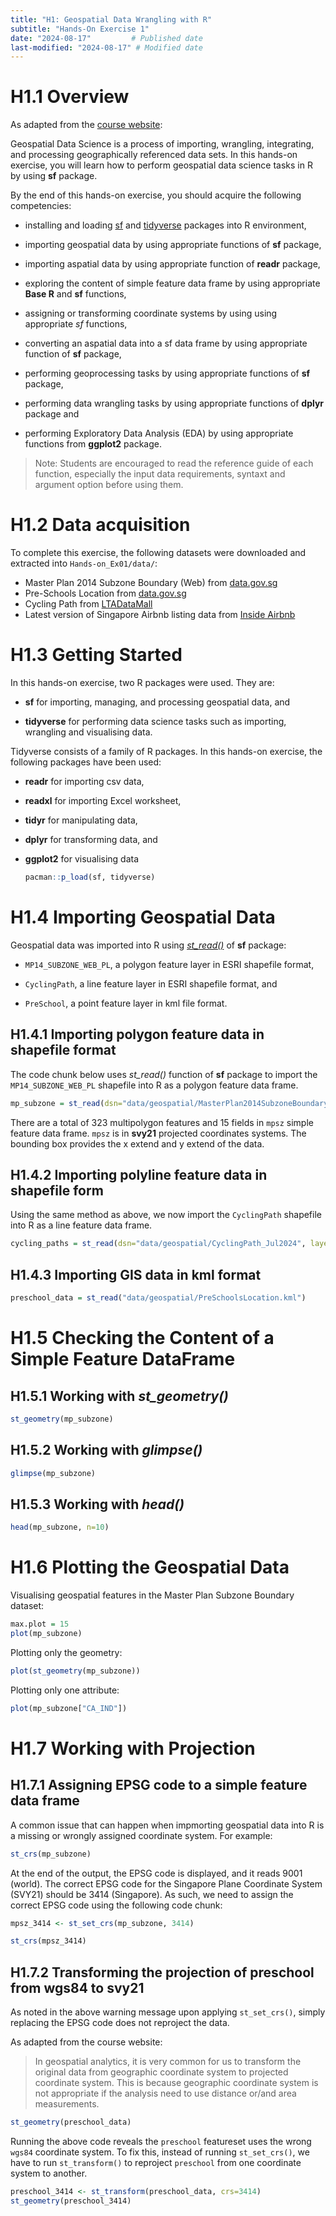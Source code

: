 ```yaml
---
title: "H1: Geospatial Data Wrangling with R"
subtitle: "Hands-On Exercise 1"
date: "2024-08-17"         # Published date
last-modified: "2024-08-17" # Modified date
---
```


# H1.1 Overview

As adapted from the [course website](https://r4gdsa.netlify.app/chap01learning-outcome):

Geospatial Data Science is a process of importing, wrangling, integrating, and processing geographically referenced data sets. In this hands-on exercise, you will learn how to perform geospatial data science tasks in R by using **sf** package.

By the end of this hands-on exercise, you should acquire the following competencies:

-   installing and loading [sf](https://r-spatial.github.io/sf/) and [tidyverse](https://www.tidyverse.org/) packages into R environment,

-   importing geospatial data by using appropriate functions of **sf** package,

-   importing aspatial data by using appropriate function of **readr** package,

-   exploring the content of simple feature data frame by using appropriate **Base R** and **sf** functions,

-   assigning or transforming coordinate systems by using using appropriate *sf* functions,

-   converting an aspatial data into a sf data frame by using appropriate function of **sf** package,

-   performing geoprocessing tasks by using appropriate functions of **sf** package,

-   performing data wrangling tasks by using appropriate functions of **dplyr** package and

-   performing Exploratory Data Analysis (EDA) by using appropriate functions from **ggplot2** package.

> Note: Students are encouraged to read the reference guide of each function, especially the input data requirements, syntaxt and argument option before using them.

# H1.2 Data acquisition

To complete this exercise, the following datasets were downloaded and extracted into `Hands-on_Ex01/data/`:

-   Master Plan 2014 Subzone Boundary (Web) from [data.gov.sg](https://data.gov.sg/)
-   Pre-Schools Location from [data.gov.sg](https://data.gov.sg/)
-   Cycling Path from [LTADataMall](https://www.mytransport.sg/content/mytransport/home/dataMall.html)
-   Latest version of Singapore Airbnb listing data from [Inside Airbnb](http://insideairbnb.com/get-the-data.html)

# H1.3 Getting Started

In this hands-on exercise, two R packages were used. They are:

-   **sf** for importing, managing, and processing geospatial data, and

-   **tidyverse** for performing data science tasks such as importing, wrangling and visualising data.

Tidyverse consists of a family of R packages. In this hands-on exercise, the following packages have been used:

-   **readr** for importing csv data,

-   **readxl** for importing Excel worksheet,

-   **tidyr** for manipulating data,

-   **dplyr** for transforming data, and

-   **ggplot2** for visualising data

    ```r
    pacman::p_load(sf, tidyverse)
    ```

# H1.4 Importing Geospatial Data

Geospatial data was imported into R using [*st_read()*](https://r-spatial.github.io/sf/reference/st_read.html) of **sf** package:

-   `MP14_SUBZONE_WEB_PL`, a polygon feature layer in ESRI shapefile format,

-   `CyclingPath`, a line feature layer in ESRI shapefile format, and

-   `PreSchool`, a point feature layer in kml file format.

## H1.4.1 Importing polygon feature data in shapefile format

The code chunk below uses *st_read()* function of **sf** package to import the `MP14_SUBZONE_WEB_PL` shapefile into R as a polygon feature data frame.

```r
mp_subzone = st_read(dsn="data/geospatial/MasterPlan2014SubzoneBoundaryWebSHP", layer="MP14_SUBZONE_WEB_PL")
```

There are a total of 323 multipolygon features and 15 fields in `mpsz` simple feature data frame. `mpsz` is in **svy21** projected coordinates systems. The bounding box provides the x extend and y extend of the data.

## H1.4.2 Importing polyline feature data in shapefile form

Using the same method as above, we now import the `CyclingPath` shapefile into R as a line feature data frame.

```r
cycling_paths = st_read(dsn="data/geospatial/CyclingPath_Jul2024", layer="CyclingPathGazette")
```

## H1.4.3 Importing GIS data in kml format

```r
preschool_data = st_read("data/geospatial/PreSchoolsLocation.kml")
```

# H1.5 Checking the Content of a Simple Feature DataFrame

## H1.5.1 Working with *st_geometry()*

```r
st_geometry(mp_subzone)
```

## H1.5.2 Working with *glimpse()*

```r
glimpse(mp_subzone)
```

## H1.5.3 Working with *head()*

```r
head(mp_subzone, n=10)
```

# H1.6 Plotting the Geospatial Data

Visualising geospatial features in the Master Plan Subzone Boundary dataset:

```r
max.plot = 15
plot(mp_subzone)
```

Plotting only the geometry:
```r
plot(st_geometry(mp_subzone))
```

Plotting only one attribute:

```r
plot(mp_subzone["CA_IND"])
```

# H1.7 Working with Projection
## H1.7.1 Assigning EPSG code to a simple feature data frame

A common issue that can happen when impmorting geospatial data into R is a missing or wrongly assigned coordinate system. For example:

```r
st_crs(mp_subzone)
```

At the end of the output, the EPSG code is displayed, and it reads 9001 (world). The correct EPSG code for the Singapore Plane Coordinate System (SVY21) should be 3414 (Singapore). As such, we need to assign the correct EPSG code using the following code chunk:

```r
mpsz_3414 <- st_set_crs(mp_subzone, 3414)

st_crs(mpsz_3414)
```

## H1.7.2 Transforming the projection of preschool from wgs84 to svy21

As noted in the above warning message upon applying `st_set_crs()`, simply replacing the EPSG code does not reproject the data.

As adapted from the course website:

> In geospatial analytics, it is very common for us to transform the original data from geographic coordinate system to projected coordinate system. This is because geographic coordinate system is not appropriate if the analysis need to use distance or/and area measurements.

```r
st_geometry(preschool_data)
```

Running the above code reveals the `preschool` featureset uses the wrong `wgs84` coordinate system. To fix this, instead of running `st_set_crs()`, we have to run `st_transform()` to reproject `preschool` from one coordinate system to another.

```r
preschool_3414 <- st_transform(preschool_data, crs=3414)
st_geometry(preschool_3414)
```